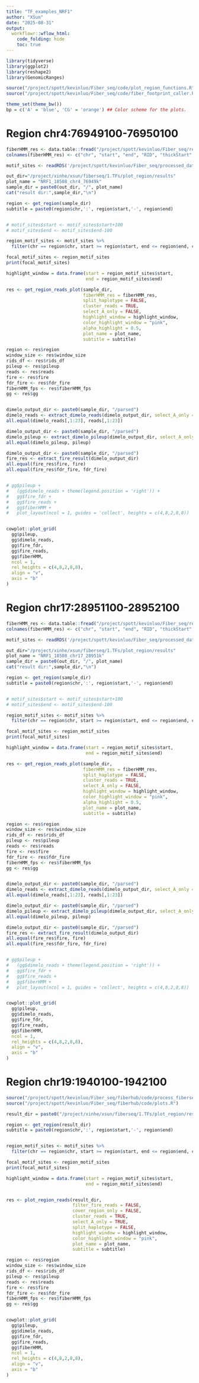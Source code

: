 ```yaml
---
title: "TF_examples_NRF1"
author: "XSun"
date: "2025-08-31"
output:
  workflowr::wflow_html:
    code_folding: hide
    toc: true
---
```


```r
library(tidyverse)
library(ggplot2)
library(reshape2)
library(GenomicRanges)

source("/project/spott/kevinluo/Fiber_seq/code/plot_region_functions.R")
source("/project/spott/kevinluo/Fiber_seq/code/fiber_footprint_caller.R")

theme_set(theme_bw())
bp = c('A' = 'blue', 'CG' = 'orange') ## Color scheme for the plots.

```

# Region chr4:76949100-76950100

```r

fiberHMM_res <- data.table::fread("/project/spott/kevinluo/Fiber_seq/results/FiberHMM/LCL_18508/LCL_18508_chr4_multiprocess//LCL_18508_high_fp.bed")
colnames(fiberHMM_res) <- c("chr", "start", "end", "RID", "thickStart", "thickEnd", "rgb", "blockCount", "blockStarts", "blockSizes")

motif_sites <- readRDS('/project/spott/kevinluo/Fiber_seq/processed_data/hg38/TFs/NRF1.GM12878.sites.chip.labels.rds')

out_dir="/project/xinhe/xsun/fiberseq/1.TFs/plot_region/results"
plot_name = "NRF1_18508_chr4_76949k"
sample_dir = paste0(out_dir, "/", plot_name)
cat("result dir:",sample_dir,"\n")

region <- get_region(sample_dir)
subtitle = paste0(region$chr,':', region$start,'-', region$end)


# motif_sites$start <- motif_sites$start+100
# motif_sites$end <- motif_sites$end-100

region_motif_sites <- motif_sites %>% 
  filter(chr == region$chr, start >= region$start, end <= region$end, chip_label == 1)

focal_motif_sites <- region_motif_sites
print(focal_motif_sites)

highlight_window = data.frame(start = region_motif_sites$start, 
                              end = region_motif_sites$end)

res <- get_region_reads_plot(sample_dir, 
                             fiberHMM_res = fiberHMM_res,
                             split_haplotype = FALSE,
                             cluster_reads = TRUE,
                             select_A_only = FALSE,
                             highlight_window = highlight_window,
                             color_highlight_window = "pink",
                             alpha_highlight = 0.5,
                             plot_name = plot_name,
                             subtitle = subtitle)

region <- res$region
window_size <- res$window_size
rids_df <- res$rids_df
pileup <- res$pileup
reads <- res$reads
fire <- res$fire
fdr_fire <- res$fdr_fire
fiberHMM_fps <- res$fiberHMM_fps
gg <- res$gg


dimelo_output_dir <- paste0(sample_dir, "/parsed")
dimelo_reads <- extract_dimelo_reads(dimelo_output_dir, select_A_only = FALSE, cluster_reads = TRUE, group_start_end = FALSE)
all.equal(dimelo_reads[,1:23], reads[,1:23])

dimelo_output_dir <- paste0(sample_dir, "/parsed")
dimelo_pileup <- extract_dimelo_pileup(dimelo_output_dir, select_A_only = FALSE)
all.equal(dimelo_pileup, pileup)

dimelo_output_dir <- paste0(sample_dir, "/parsed")
fire_res <- extract_fire_result(dimelo_output_dir)
all.equal(fire_res$fire, fire)
all.equal(fire_res$fdr_fire, fdr_fire)


# gg$pileup +
#   (gg$dimelo_reads + theme(legend.position = 'right')) +
#   gg$fire_fdr +
#   gg$fire_reads +
#   gg$fiberHMM +
#   plot_layout(ncol = 1, guides = 'collect', heights = c(4,8,2,8,8))


cowplot::plot_grid(
  gg$pileup,
  gg$dimelo_reads,
  gg$fire_fdr,
  gg$fire_reads,
  gg$fiberHMM,
  ncol = 1,
  rel_heights = c(4,8,2,8,8),
  align = "v",
  axis = "b"
)


```


# Region chr17:28951100-28952100

```r

fiberHMM_res <- data.table::fread("/project/spott/kevinluo/Fiber_seq/results/FiberHMM/LCL_18508/LCL_18508_chr17_multiprocess/LCL_18508_high_fp.bed")
colnames(fiberHMM_res) <- c("chr", "start", "end", "RID", "thickStart", "thickEnd", "rgb", "blockCount", "blockStarts", "blockSizes")

motif_sites <- readRDS('/project/spott/kevinluo/Fiber_seq/processed_data/hg38/TFs/NRF1.GM12878.sites.chip.labels.rds')

out_dir="/project/xinhe/xsun/fiberseq/1.TFs/plot_region/results"
plot_name = "NRF1_18508_chr17_28951k"
sample_dir = paste0(out_dir, "/", plot_name)
cat("result dir:",sample_dir,"\n")

region <- get_region(sample_dir)
subtitle = paste0(region$chr,':', region$start,'-', region$end)


# motif_sites$start <- motif_sites$start+100
# motif_sites$end <- motif_sites$end-100

region_motif_sites <- motif_sites %>% 
  filter(chr == region$chr, start >= region$start, end <= region$end, chip_label == 1)

focal_motif_sites <- region_motif_sites
print(focal_motif_sites)

highlight_window = data.frame(start = region_motif_sites$start, 
                              end = region_motif_sites$end)

res <- get_region_reads_plot(sample_dir, 
                             fiberHMM_res = fiberHMM_res,
                             split_haplotype = FALSE,
                             cluster_reads = TRUE,
                             select_A_only = FALSE,
                             highlight_window = highlight_window,
                             color_highlight_window = "pink",
                             alpha_highlight = 0.5,
                             plot_name = plot_name,
                             subtitle = subtitle)

region <- res$region
window_size <- res$window_size
rids_df <- res$rids_df
pileup <- res$pileup
reads <- res$reads
fire <- res$fire
fdr_fire <- res$fdr_fire
fiberHMM_fps <- res$fiberHMM_fps
gg <- res$gg


dimelo_output_dir <- paste0(sample_dir, "/parsed")
dimelo_reads <- extract_dimelo_reads(dimelo_output_dir, select_A_only = FALSE, cluster_reads = TRUE, group_start_end = FALSE)
all.equal(dimelo_reads[,1:23], reads[,1:23])

dimelo_output_dir <- paste0(sample_dir, "/parsed")
dimelo_pileup <- extract_dimelo_pileup(dimelo_output_dir, select_A_only = FALSE)
all.equal(dimelo_pileup, pileup)

dimelo_output_dir <- paste0(sample_dir, "/parsed")
fire_res <- extract_fire_result(dimelo_output_dir)
all.equal(fire_res$fire, fire)
all.equal(fire_res$fdr_fire, fdr_fire)


# gg$pileup +
#   (gg$dimelo_reads + theme(legend.position = 'right')) +
#   gg$fire_fdr +
#   gg$fire_reads +
#   gg$fiberHMM +
#   plot_layout(ncol = 1, guides = 'collect', heights = c(4,8,2,8,8))


cowplot::plot_grid(
  gg$pileup,
  gg$dimelo_reads,
  gg$fire_fdr,
  gg$fire_reads,
  gg$fiberHMM,
  ncol = 1,
  rel_heights = c(4,8,2,8,8),
  align = "v",
  axis = "b"
)


```



# Region chr19:1940100-1942100

```r

source("/project/spott/kevinluo/Fiber_seq/fiberhub/code/process_fiberseq_data.R")
source("/project/spott/kevinluo/Fiber_seq/fiberhub/code/plots.R")

result_dir = paste0("/project/xinhe/xsun/fiberseq/1.TFs/plot_region/results/NRF1_18508_chr19_1942k/parsed/")

region <- get_region(result_dir)
subtitle = paste0(region$chr,':', region$start,'-', region$end)


region_motif_sites <- motif_sites %>% 
  filter(chr == region$chr, start >= region$start, end <= region$end, chip_label == 1)

focal_motif_sites <- region_motif_sites
print(focal_motif_sites)

highlight_window = data.frame(start = region_motif_sites$start, 
                              end = region_motif_sites$end)


res <- plot_region_reads(result_dir, 
                         filter_fire_reads = FALSE,
                         cover_region_only = FALSE,
                         cluster_reads = TRUE,
                         select_A_only = TRUE,
                         split_haplotype = FALSE,
                         highlight_window = highlight_window,
                         color_highlight_window = "pink",
                         plot_name = plot_name,
                         subtitle = subtitle)

region <- res$region
window_size <- res$window_size
rids_df <- res$rids_df
pileup <- res$pileup
reads <- res$reads
fire <- res$fire
fdr_fire <- res$fdr_fire
fiberHMM_fps <- res$fiberHMM_fps
gg <- res$gg


cowplot::plot_grid(
  gg$pileup,
  gg$dimelo_reads,
  gg$fire_fdr,
  gg$fire_reads,
  gg$fiberHMM,
  ncol = 1,
  rel_heights = c(4,8,2,8,8),
  align = "v",
  axis = "b"
)


```
